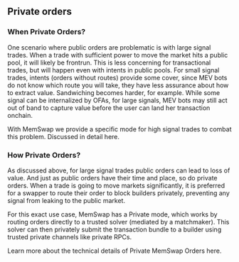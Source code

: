 ## Private orders

### When Private Orders?

One scenario where public orders are problematic is with large signal trades. When a trade with sufficient power to move the market hits a public pool, it will likely be frontrun. This is less concerning for transactional trades, but will happen even with intents in public pools. For small signal trades, intents (orders without routes) provide some cover, since MEV bots do not know which route you will take, they have less assurance about how to extract value. Sandwiching becomes harder, for example. While some signal can be internalized by OFAs, for large signals, MEV bots may still act out of band to capture value before the user can land her transaction onchain.

With MemSwap we provide a specific mode for high signal trades to combat this problem. Discussed in detail here.

### How Private Orders?

As discussed above, for large signal trades public orders can lead to loss of value. And just as public orders have their time and place, so do private orders. When a trade is going to move markets significantly, it is preferred for a swapper to route their order to block builders privately, preventing any signal from leaking to the public market.

For this exact use case, MemSwap has a Private mode, which works by routing orders directly to a trusted solver (mediated by a matchmaker). This solver can then privately submit the transaction bundle to a builder using trusted private channels like private RPCs.

Learn more about the technical details of Private MemSwap Orders here.
